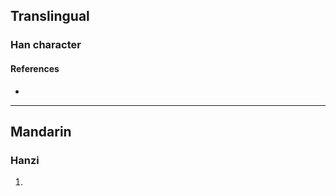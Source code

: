 {{character info}}
==Translingual==

===Han character===
{{Han char|rn=86|rad=火|as=08|sn=12|four=|canj=FHPA|ids=⿰火昏}}

====References====
* {{Han ref|kx=0673.180|dkj=19105|dj=1081.180|hdz=32210.050|uh=711D|ud=28957}}

----

==Mandarin==

===Hanzi===
{{cmn-hanzi|pin=[[hùn]] ([[hun4]]), [[mó]] ([[mo2]])|wg=hun<sup>4</sup>, mo<sup>2</sup>}}

# {{rfdef|cmn|sort=火08}}